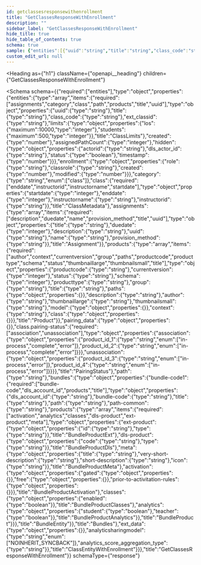 ```yaml
---
id: getclassesresponsewithenrollment
title: "GetClassesResponseWithEnrollment"
description: ""
sidebar_label: "GetClassesResponseWithEnrollment"
hide_title: true
hide_table_of_contents: true
schema: true
sample: {"entities":[{"uuid":"string","title":"string","class_code":"string","ext_classid":"string","limits":{"los":0,"students":0},"created":0,"assignedPathCount":0,"hidden":{"actorid":"string","dls_actor_id":"string","status":true,"timestamp":0},"enrollment":{"role":"string","classrole":"string","created":0,"modified":0},"category":"class","class":{"startdate":0,"enddate":0,"instructorname":"string","instructorid":"string"},"assignments":[{"title":"string","duedate":0,"description":"string","uuid":"string","name":"string","provision_method":"string"}],"products":[{"productcode":"string","currentversion":0,"status":"string","schema":0,"producttype":"string","group":"string","title":"string","paths":{},"description":"string","author":"string","thumbnaillarge":"string","thumbnailsmall":"string","model":{},"context":"string","class":{}}],"pairing_data":{},"class.pairing-status":{"association":{"product_id_1":"in-process","product_id_2":"in-process"},"unassociation":{"product_id_3":"in-process","product_id_4":"in-process"}},"path":"string","bundles":{"bundle-code1":{"dls_account_id":"string","bundle-code":"string","title":"string","path":"string","path-common":"string","products":[{"ext-product":{"id":"string","type":"string"},"dls-product":{"code":"string","type":"string"},"meta":{"title":"string","very-short-description":"string","short-description":"string","icon":"string"},"activation":{"gated":{},"free":{},"prior-to-activitation-rules":{}},"classes":{"enabled":true},"analytics":{"student":true,"teacher":true}}]}},"ext_data":{},"analyticsharingmodel":"NOINHERIT_SYNCBACK","analytics_score_aggregation_type":"string"}]}
custom_edit_url: null
---
```



<Heading
  as={"h1"}
  className={"openapi__heading"}
  children={"GetClassesResponseWithEnrollment"}
>
</Heading>





<Schema
  schema={{"required":["entities"],"type":"object","properties":{"entities":{"type":"array","items":{"required":["assignments","category","class","path","products","title","uuid"],"type":"object","properties":{"uuid":{"type":"string"},"title":{"type":"string"},"class_code":{"type":"string"},"ext_classid":{"type":"string"},"limits":{"type":"object","properties":{"los":{"maximum":10000,"type":"integer"},"students":{"maximum":500,"type":"integer"}},"title":"ClassLimits"},"created":{"type":"number"},"assignedPathCount":{"type":"integer"},"hidden":{"type":"object","properties":{"actorid":{"type":"string"},"dls_actor_id":{"type":"string"},"status":{"type":"boolean"},"timestamp":{"type":"number"}}},"enrollment":{"type":"object","properties":{"role":{"type":"string"},"classrole":{"type":"string"},"created":{"type":"number"},"modified":{"type":"number"}}},"category":{"type":"string","enum":["class"]},"class":{"required":["enddate","instructorid","instructorname","startdate"],"type":"object","properties":{"startdate":{"type":"integer"},"enddate":{"type":"integer"},"instructorname":{"type":"string"},"instructorid":{"type":"string"}},"title":"ClassMetadata"},"assignments":{"type":"array","items":{"required":["description","duedate","name","provision_method","title","uuid"],"type":"object","properties":{"title":{"type":"string"},"duedate":{"type":"integer"},"description":{"type":"string"},"uuid":{"type":"string"},"name":{"type":"string"},"provision_method":{"type":"string"}},"title":"Assignment"}},"products":{"type":"array","items":{"required":["author","context","currentversion","group","paths","productcode","producttype","schema","status","thumbnaillarge","thumbnailsmall","title"],"type":"object","properties":{"productcode":{"type":"string"},"currentversion":{"type":"integer"},"status":{"type":"string"},"schema":{"type":"integer"},"producttype":{"type":"string"},"group":{"type":"string"},"title":{"type":"string"},"paths":{"type":"object","properties":{}},"description":{"type":"string"},"author":{"type":"string"},"thumbnaillarge":{"type":"string"},"thumbnailsmall":{"type":"string"},"model":{"type":"object","properties":{}},"context":{"type":"string"},"class":{"type":"object","properties":{}}},"title":"Product"}},"pairing_data":{"type":"object","properties":{}},"class.pairing-status":{"required":["association","unassociation"],"type":"object","properties":{"association":{"type":"object","properties":{"product_id_1":{"type":"string","enum":["in-process","complete","error"]},"product_id_2":{"type":"string","enum":["in-process","complete","error"]}}},"unassociation":{"type":"object","properties":{"product_id_3":{"type":"string","enum":["in-process","error"]},"product_id_4":{"type":"string","enum":["in-process","error"]}}}},"title":"PairingStatus"},"path":{"type":"string"},"bundles":{"type":"object","properties":{"bundle-code1":{"required":["bundle-code","dls_account_id","products","title"],"type":"object","properties":{"dls_account_id":{"type":"string"},"bundle-code":{"type":"string"},"title":{"type":"string"},"path":{"type":"string"},"path-common":{"type":"string"},"products":{"type":"array","items":{"required":["activation","analytics","classes","dls-product","ext-product","meta"],"type":"object","properties":{"ext-product":{"type":"object","properties":{"id":{"type":"string"},"type":{"type":"string"}},"title":"BundleProductExt"},"dls-product":{"type":"object","properties":{"code":{"type":"string"},"type":{"type":"string"}},"title":"BundleProductDls"},"meta":{"type":"object","properties":{"title":{"type":"string"},"very-short-description":{"type":"string"},"short-description":{"type":"string"},"icon":{"type":"string"}},"title":"BundleProductMeta"},"activation":{"type":"object","properties":{"gated":{"type":"object","properties":{}},"free":{"type":"object","properties":{}},"prior-to-activitation-rules":{"type":"object","properties":{}}},"title":"BundleProductActivation"},"classes":{"type":"object","properties":{"enabled":{"type":"boolean"}},"title":"BundleProductClasses"},"analytics":{"type":"object","properties":{"student":{"type":"boolean"},"teacher":{"type":"boolean"}},"title":"BundleProductAnalytics"}},"title":"BundleProduct"}}},"title":"BundleEntity"}},"title":"Bundles"},"ext_data":{"type":"object","properties":{}},"analyticsharingmodel":{"type":"string","enum":["NOINHERIT_SYNCBACK"]},"analytics_score_aggregation_type":{"type":"string"}},"title":"ClassEntityWithEnrollment"}}},"title":"GetClassesResponseWithEnrollment"}}
  schemaType={"response"}
>
  
</Schema>
            